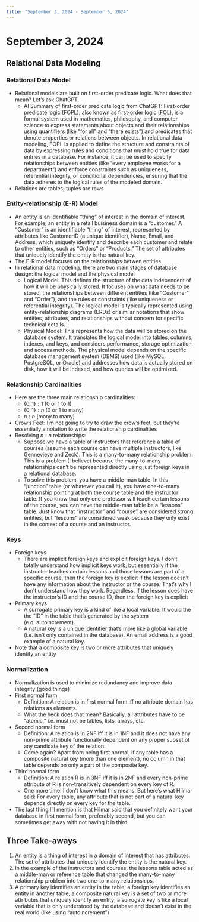```yaml
---
title: "September 3, 2024 - September 5, 2024"
---
```


# September 3, 2024

## Relational Data Modeling 

### Relational Data Model

* Relational models are built on first-order predicate logic. What does that mean? Let's ask ChatGPT. 
  * AI Summary of first-order predicate logic from ChatGPT: First-order predicate logic (FOPL), also known as first-order logic (FOL), is a formal system used in mathematics, philosophy, and computer science to express statements about objects and their relationships using quantifiers (like "for all" and "there exists") and predicates that denote properties or relations between objects. In relational data modeling, FOPL is applied to define the structure and constraints of data by expressing rules and conditions that must hold true for data entries in a database. For instance, it can be used to specify relationships between entities (like "every employee works for a department") and enforce constraints such as uniqueness, referential integrity, or conditional dependencies, ensuring that the data adheres to the logical rules of the modeled domain.
* Relations are tables; tuples are rows

### Entity-relationship (E-R) Model

* An entity is an identifiable "thing" of interest in the domain of interest. For example, an entity in a retail buisiness domain is a "customer." A "Customer" is an identifiable "thing" of interest, represented by attributes like CustomerID (a unique identifier), Name, Email, and Address, which uniquely identify and describe each customer and relate to other entities, such as "Orders" or "Products." The set of attributes that uniquely identify the entity is the natural key. 
* The E-R model focuses on the relationships betwen entities
* In relational data modeling, there are two main stages of database design: the logical model and the physical model
  * Logical Model: This defines the structure of the data independent of how it will be physically stored. It focuses on what data needs to be stored, the relationships between different entities (like "Customer" and "Order"), and the rules or constraints (like uniqueness or referential integrity). The logical model is typically represented using entity-relationship diagrams (ERDs) or similar notations that show entities, attributes, and relationships without concern for specific technical details.
  * Physical Model: This represents how the data will be stored on the database system. It translates the logical model into tables, columns, indexes, and keys, and considers performance, storage optimization, and access methods. The physical model depends on the specific database management system (DBMS) used (like MySQL, PostgreSQL, or Oracle) and addresses how data is actually stored on disk, how it will be indexed, and how queries will be optimized.

### Relationship Cardinalities

* Here are the three main relationship cardinalities: 
  * $\{0, 1\}:1$ (0 or 1 to 1)
  * $\{0, 1\}:n$ (0 or 1 to many)
  * $n:n$ (many to many)
* Crow's Feet: I'm not going to try to draw the crow's feet, but they're essentially a notation to write the relationship cardinalities
* Resolving $n:n$ relationships:
  * Suppose we have a table of instructors that reference a table of courses (assume each course can have multiple instructors, like Gennevieve and Zeck). This is a many-to-many relationship problem. This is a problem (I believe) because the many-to-many relationships can't be represented directly using just foreign keys in a relational database. 
  * To solve this problem, you have a middle-man table. In this "junction" table (or whatever you call it), you have one-to-many relationship pointing at both the course table and the instructor table. If you know that only one professor will teach certain lessons of the course, you can have the middle-man table be a "lessons" table. Just know that "instructor" and "course" are considered strong entities, but "lessons" are considered weak because they only exist in the context of a course and an instructor. 

### Keys

* Foreign keys
  * There are implicit foreign keys and explicit foreign keys. I don't totally understand how implicit keys work, but essentially if the instructor teaches certain lessons and those lessons are part of a specific course, then the foreign key is explicit if the lesson doesn't have any information about the instructor or the course. That's why I don't understand how they work. Regardless, if the lesson does have the instructor's ID and the course ID, then the foreign key is explicit
* Primary keys
  * A surrogate primary key is a kind of like a local variable. It would the the "ID" in the table that's generated by the system (e.g. autoincrement). 
  * A natural key is a unique identifier that's more like a global variable (i.e. isn't only contained in the database). An email address is a good example of a natural key.
* Note that a composite key is two or more attributes that uniquely identify an entity

### Normalization 

* Normalization is used to minimize redundancy and improve data integrity (good things)
* First normal form
  * Definition: A relation is in first normal form iff no attribute domain has relations as elements.
  * What the heck does that mean? Basically, all attributes have to be "atomic," i.e. must not be tables, lists, arrays, etc.
* Second normal form
  * Definition: A relation is in 2NF iff it is in 1NF and it does not have any non-prime attribute functionally dependent on any proper subset of any candidate key of the relation.
  * Come again? Apart from being first normal, if any table has a composite natural key (more than one element), no column in that table depends on only a part of the composite key. 
* Third normal form
  * Definition: A relation R is in 3NF iff it is in 2NF and every non-prime attribute of R is non-transitively dependent on every key of R.
  * One more time: I don't know what this means. But here's what Hilmar said: For every table, any attribute that is not part of a natural key depends directly on every key for the table.
* The last thing I'll mention is that Hilmar said that you definitely want your database in first normal form, preferably second, but you can sometimes get away with not having it in third

## Three Take-aways

1. An entity is a thing of interest in a domain of interest that has attributes. The set of attributes that uniquely identify the entity is the natural key.
2. In the example of the instructors and courses, the lessons table acted as a middle-man or reference table that changed the many-to-many relationship problem into two one-to-many relationships.
3. A primary key identifies an entity in the table; a foreign key identifies an entity in another table; a composite natural key is a set of two or more attributes that uniquely identify an entity; a surrogate key is like a local variable that is only understood by the database and doesn't exist in the real world (like using "autoincrement")
